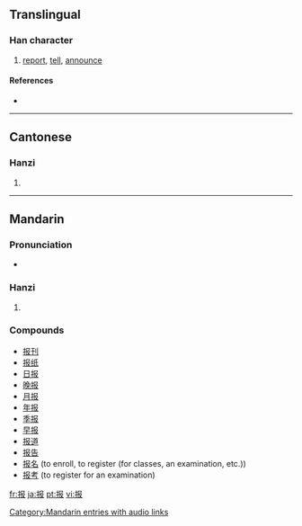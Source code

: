 {{also|報}}
==Translingual==
{{Han stroke|[[Image:报-order.gif]]}}

===Han character===
{{Han char|rn=64|rad=手|as=04|sn=7|four=|canj=手尸中水 (QSLE)}}

# [[report]], [[tell]], [[announce]]

====References====
* {{Han ref|kx=0422.121|hdz=31846.010|uh=62A5|ud=25253}}

----

==Cantonese==

===Hanzi===
{{yue-hanzi|jyut=|y=bou3|tra=報}}

# {{defn|Cantonese}}

----

==Mandarin==

===Pronunciation===
* {{audio|zh-bào.ogg|audio}}

===Hanzi===
{{cmn-hanzi|tra=報|pin=[[bào]] ([[bao4]])|wg=pao<sup>4</sup>}}

# {{defn|Mandarin}}

===Compounds===
*[[报刊]]
*[[报纸]]
*[[日报]]
*[[晚报]]
*[[月报]]
*[[年报]]
*[[季报]]
*[[早报]]
*[[报道]]
*[[报告]]
* [[报名]] (to enroll, to register (for classes, an examination, etc.))
*[[报考]] (to register for an examination)

[[Category:Mandarin entries with audio links]]

[[fr:报]]
[[ja:报]]
[[pt:报]]
[[vi:报]]